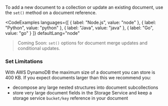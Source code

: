 To add a new document to a collection or update an existing document, use the `set()` method on a document reference.

<CodeExamples 
	languages={[
	{
		label: "Node.js",
		value: "node"
	},
	{
		label: "Python",
		value: "python"
	},
	{
		label: "Java",
		value: "java"
	},
	{
		label: "Go",
		value: "go"
	}
	]}
	defaultLang="node"
>

<CodeSnippet snippet="nitrictech/node-sdk/examples/documents/set.ts" />

<CodeSnippet snippet="nitrictech/python-sdk/examples/documents/set.py" />

<CodeSnippet snippet="nitrictech/java-sdk/src/test/java/examples/documents/Set.java" />

<CodeSnippet snippet="nitrictech/go-sdk/examples/documents/set.go" />

</CodeExamples>

> Coming Soon: `set()` options for document merge updates and conditional updates.

### Set Limitations

With AWS DynamoDB the maximum size of a document you can store is 400 KB. If you expect documents larger than this
we recommend you:

- decompose any large nested structures into document subcollections
- store very large document fields in the Storage Service and keep a storage service `bucket/key` reference in your document
